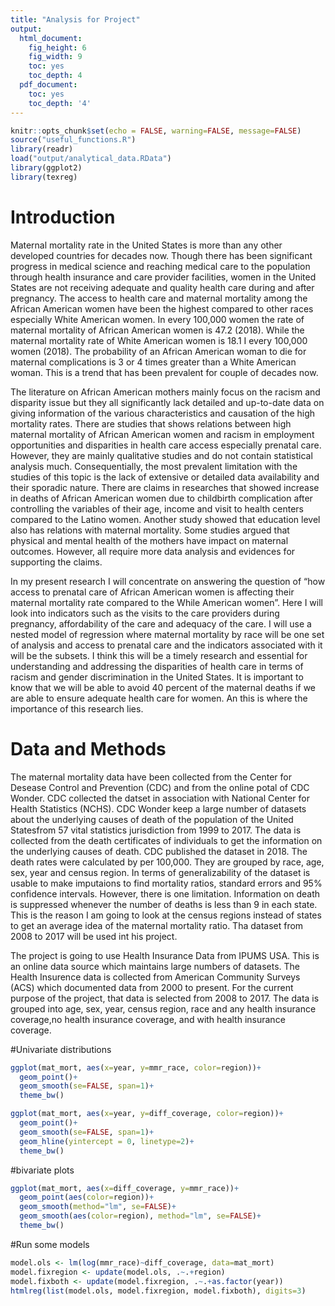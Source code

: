 ```yaml
---
title: "Analysis for Project"
output:
  html_document:
    fig_height: 6
    fig_width: 9
    toc: yes
    toc_depth: 4
  pdf_document:
    toc: yes
    toc_depth: '4'
---
```


```r
knitr::opts_chunk$set(echo = FALSE, warning=FALSE, message=FALSE)
source("useful_functions.R")
library(readr)
load("output/analytical_data.RData")
library(ggplot2)
library(texreg)
```

# Introduction
Maternal mortality rate in the United States is more than any other developed countries for decades now. Though there has been significant progress in medical science and reaching medical care to the population through health insurance and care provider facilities, women in the United States are not receiving adequate and quality health care during and after pregnancy. The access to health care and maternal mortality among the African American women have been the highest compared to other races especially White American women. In every 100,000 women the rate of maternal mortality of African American women is 47.2 (2018).  While the maternal mortality rate of White American women is 18.1 I every 100,000 women (2018).  The probability of an African American woman to die for maternal complications is 3 or 4 times greater than a White American woman. This is a trend that has been prevalent for couple of decades now. 


The literature on African American mothers mainly focus on the racism and disparity issue but they all significantly lack detailed and up-to-date data on giving information of the various characteristics and causation of the high mortality rates.  There are studies that shows relations between high maternal mortality of African American women and racism in employment opportunities and disparities in health care access especially prenatal care.  However, they are mainly qualitative studies and do not contain statistical analysis much. Consequentially, the most prevalent limitation with the studies of this topic is the lack of extensive or detailed data availability and their sporadic nature. There are claims in researches that showed increase in deaths of African American women due to childbirth complication after controlling the variables of their age, income and visit to health centers compared to the Latino women.   Another study showed that education level also has relations with maternal mortality.  Some studies argued that physical and mental health of the mothers have impact on maternal outcomes. However, all require more data analysis and evidences for supporting the claims.

In my present research I will concentrate on answering the question of “how access to prenatal care of African American women is affecting their maternal mortality rate compared to the While American women”. Here I will look into indicators such as the visits to the care providers during pregnancy, affordability of the care and adequacy of the care. I will use a nested model of regression where maternal mortality by race will be one set of analysis and access to prenatal care and the indicators associated with it will be the subsets. I think this will be a timely research and essential for understanding and addressing the disparities of health care in terms of racism and gender discrimination in the United States. It is important to know that we will be able to avoid 40 percent of the maternal deaths if we are able to ensure adequate health care for women.  An this is where the importance of this research lies. 


# Data and Methods

The maternal mortality data have been collected from the Center for Desease Control and Prevention (CDC) and from the online potal of CDC Wonder. CDC collected the datset in association with National Center for Health Statistics (NCHS). CDC Wonder keep a large number of datasets about the underlying causes of death of the population of the United Statesfrom 57 vital statistics jurisdiction from 1999 to 2017. The data is collected from the death certificates of individuals to get the information on the underlying causes of death. CDC published the dataset in 2018. The death rates were calculated by per 100,000. They are grouped by race, age, sex, year and census region. In terms of generalizability of the dataset is usable to make imputaions to find mortality ratios, standard errors and 95% confidence intervals. However, there is one limitation. Information on death is suppressed whenever the number of deaths is less than 9 in  each state. This is the reason I am going to look at the census regions instead of states to get an average idea of the maternal mortality ratio. Tha dataset from 2008 to 2017 will be used int his project.

The project is going to use Health Insurance Data from IPUMS USA. This is an online data source which maintains large numbers of datasets. The Health Insurence data is collected from American Community Surveys (ACS) which documented data from 2000 to present. For the current purpose of the project, that data is selected from 2008 to 2017. The data is grouped into age, sex, year, census region, race and any health insurance coverage,no health insurance coverage, and with health insurance coverage.
 

#Univariate distributions

```r
ggplot(mat_mort, aes(x=year, y=mmr_race, color=region))+
  geom_point()+
  geom_smooth(se=FALSE, span=1)+
  theme_bw()
```

```r
ggplot(mat_mort, aes(x=year, y=diff_coverage, color=region))+
  geom_point()+
  geom_smooth(se=FALSE, span=1)+
  geom_hline(yintercept = 0, linetype=2)+
  theme_bw()
```

#bivariate plots

```r
ggplot(mat_mort, aes(x=diff_coverage, y=mmr_race))+
  geom_point(aes(color=region))+
  geom_smooth(method="lm", se=FALSE)+
  geom_smooth(aes(color=region), method="lm", se=FALSE)+
  theme_bw()
```

#Run some models

```r
model.ols <- lm(log(mmr_race)~diff_coverage, data=mat_mort)
model.fixregion <- update(model.ols, .~.+region)
model.fixboth <- update(model.fixregion, .~.+as.factor(year))
htmlreg(list(model.ols, model.fixregion, model.fixboth), digits=3)
```
